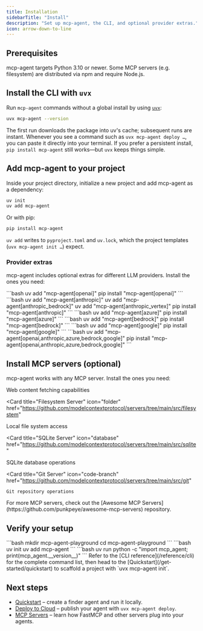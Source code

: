 ```yaml
---
title: Installation
sidebarTitle: "Install"
description: "Set up mcp-agent, the CLI, and optional provider extras."
icon: arrow-down-to-line
---
```


## Prerequisites

<CardGroup cols={2}>
  <Card title="Python 3.10+" icon="python">
    mcp-agent targets Python 3.10 or newer.
  </Card>
  <Card title="Node.js (optional)" icon="node-js">
    Some MCP servers (e.g. filesystem) are distributed via npm and require Node.js.
  </Card>
</CardGroup>

## Install the CLI with `uvx`

Run `mcp-agent` commands without a global install by using [`uvx`](https://docs.astral.sh/uv/reference/cli/#uvx):

```bash
uvx mcp-agent --version
```

The first run downloads the package into uv's cache; subsequent runs are instant. Whenever you see a command such as `uvx mcp-agent deploy …`, you can paste it directly into your terminal. If you prefer a persistent install, `pip install mcp-agent` still works—but `uvx` keeps things simple.

## Add mcp-agent to your project

Inside your project directory, initialize a new project and add mcp-agent as a dependency:

```bash
uv init
uv add mcp-agent
```

Or with pip:

```bash
pip install mcp-agent
```

`uv add` writes to `pyproject.toml` and `uv.lock`, which the project templates (`uvx mcp-agent init …`) expect.

### Provider extras

mcp-agent includes optional extras for different LLM providers. Install the ones you need:

<AccordionGroup>
  <Accordion title="OpenAI">
    ```bash
    uv add "mcp-agent[openai]"
    pip install "mcp-agent[openai]"
    ```

  </Accordion>

  <Accordion title="Anthropic">
    ```bash
    uv add "mcp-agent[anthropic]"
    uv add "mcp-agent[anthropic_bedrock]"
    uv add "mcp-agent[anthropic_vertex]"
    pip install "mcp-agent[anthropic]"
    ```

  </Accordion>

  <Accordion title="Azure OpenAI">
    ```bash
    uv add "mcp-agent[azure]"
    pip install "mcp-agent[azure]"
    ```

  </Accordion>

  <Accordion title="AWS Bedrock">
    ```bash
    uv add "mcp-agent[bedrock]"
    pip install "mcp-agent[bedrock]"
    ```

  </Accordion>

  <Accordion title="Google Gemini">
    ```bash
    uv add "mcp-agent[google]"
    pip install "mcp-agent[google]"
    ```

  </Accordion>

  <Accordion title="All Providers">
    ```bash
    uv add "mcp-agent[openai,anthropic,azure,bedrock,google]"
    pip install "mcp-agent[openai,anthropic,azure,bedrock,google]"
    ```

  </Accordion>
</AccordionGroup>

## Install MCP servers (optional)

mcp-agent works with any MCP server. Install the ones you need:

<CardGroup cols={2}>
  <Card
    title="Fetch Server"
    icon="globe"
    href="https://github.com/modelcontextprotocol/servers/tree/main/src/fetch"
  >
    Web content fetching capabilities
  </Card>

<Card
  title="Filesystem Server"
  icon="folder"
  href="https://github.com/modelcontextprotocol/servers/tree/main/src/filesystem"
>
  Local file system access
</Card>

<Card
  title="SQLite Server"
  icon="database"
  href="https://github.com/modelcontextprotocol/servers/tree/main/src/sqlite"
>
  SQLite database operations
</Card>

  <Card
    title="Git Server"
    icon="code-branch"
    href="https://github.com/modelcontextprotocol/servers/tree/main/src/git"
  >
    Git repository operations
  </Card>
</CardGroup>

<Info>
  For more MCP servers, check out the [Awesome MCP Servers](https://github.com/punkpeye/awesome-mcp-servers) repository.
</Info>

## Verify your setup

<Steps>
  <Step title="Create a project folder">
    ```bash
    mkdir mcp-agent-playground
    cd mcp-agent-playground
    ```
  </Step>

  <Step title="Install dependencies">
    ```bash
    uv init
    uv add mcp-agent
    ```
  </Step>

  <Step title="Smoke test">
    ```bash
    uv run python -c "import mcp_agent; print(mcp_agent.__version__)"
    ```
  </Step>
</Steps>

<Tip>
  Refer to the [CLI reference](/reference/cli) for the complete command list, then head to the [Quickstart](/get-started/quickstart) to scaffold a project with `uvx mcp-agent init`.
</Tip>

## Next steps

- [Quickstart](/get-started/quickstart) – create a finder agent and run it locally.
- [Deploy to Cloud](/get-started/deploy-to-cloud) – publish your agent with `uvx mcp-agent deploy`.
- [MCP Servers](/mcp-agent-sdk/mcp/overview) – learn how FastMCP and other servers plug into your agents.

